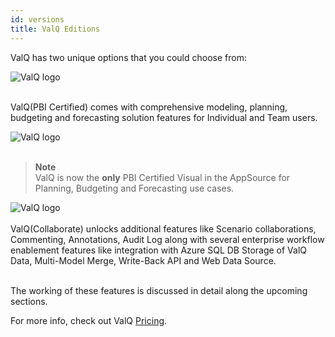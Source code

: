 ```yaml
---
id: versions
title: ValQ Editions
---
```


ValQ has two unique options that you could choose from:

<div style={{textAlign: 'center'}}>
  <Zoom>
<img alt="ValQ logo" src={useBaseUrl('/doc-images/intro/version1.png')} />
  </Zoom>
</div> <br />

ValQ(PBI Certified) comes with  comprehensive modeling, planning, budgeting and forecasting solution features for Individual and Team users. <br />

<div style={{textAlign: 'center'}}>
<img alt="ValQ logo" src={useBaseUrl('/doc-images/intro/PBI_Certified.png')} /> </div><br />

> **Note** <br />
ValQ is now the **only** PBI Certified Visual in the AppSource for Planning, Budgeting and Forecasting use cases.

<div style={{textAlign: 'center'}}>
  <Zoom>
<img alt="ValQ logo" src={useBaseUrl('/doc-images/intro/version2.png')} />
  </Zoom>
</div> <br />

<div style={{textAlign: 'justify'}}>
ValQ(Collaborate) unlocks additional features like Scenario collaborations, Commenting, Annotations, Audit Log along with several enterprise workflow enablement
features like integration with Azure SQL DB Storage of ValQ Data, Multi-Model Merge, Write-Back API and Web Data Source. </div> <br />

The working of these features is discussed in detail along the upcoming sections.

For more info, check out ValQ <a href="https://valq.com/pricing//" target="_blank">Pricing</a>.